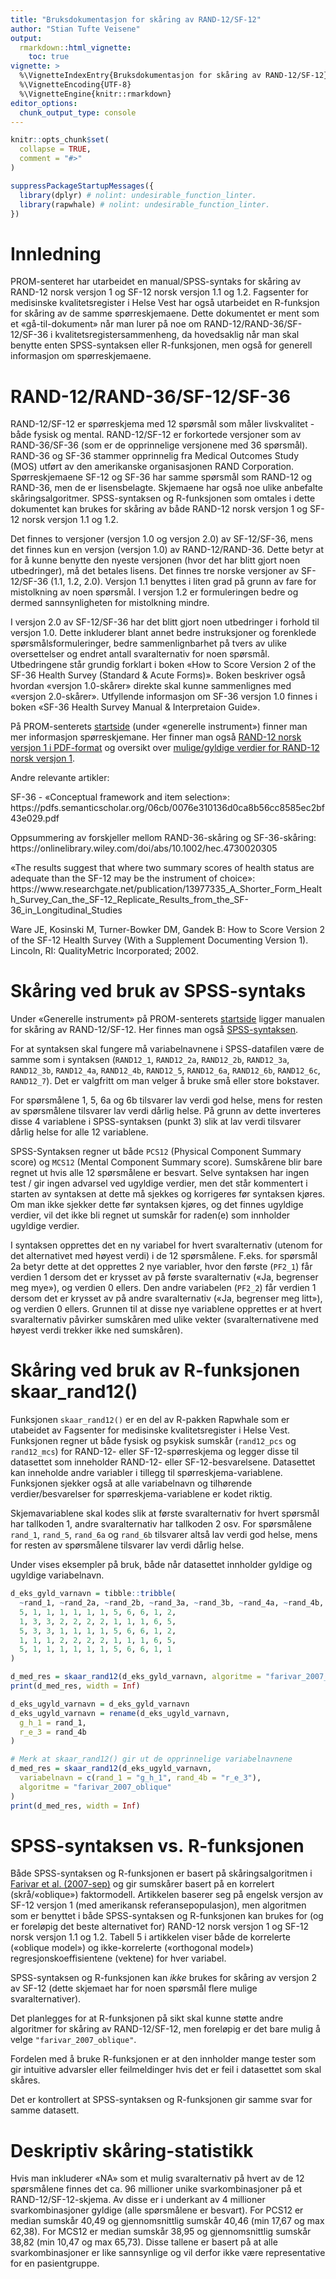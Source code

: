 ```yaml
---
title: "Bruksdokumentasjon for skåring av RAND-12/SF-12"
author: "Stian Tufte Veisene"
output:
  rmarkdown::html_vignette:
    toc: true
vignette: >
  %\VignetteIndexEntry{Bruksdokumentasjon for skåring av RAND-12/SF-12}
  %\VignetteEncoding{UTF-8}
  %\VignetteEngine{knitr::rmarkdown}
editor_options: 
  chunk_output_type: console
---
```


```r
knitr::opts_chunk$set(
  collapse = TRUE,
  comment = "#>"
)
```

```r
suppressPackageStartupMessages({
  library(dplyr) # nolint: undesirable_function_linter.
  library(rapwhale) # nolint: undesirable_function_linter.
})
```

# Innledning

PROM-senteret har utarbeidet en manual/SPSS-syntaks for skåring av 
RAND-12 norsk versjon 1 og SF-12 norsk versjon 1.1 og 1.2. Fagsenter for
medisinske kvalitetsregister i Helse Vest har også utarbeidet en 
R-funksjon for skåring av de samme spørreskjemaene. 
Dette dokumentet er ment som et «gå-til-dokument» når man lurer på noe 
om RAND-12/RAND-36/SF-12/SF-36 i kvalitetsregistersammenheng, da
hovedsaklig når man skal benytte enten SPSS-syntaksen eller 
R-funksjonen, men også for generell informasjon om spørreskjemaene. 

# RAND-12/RAND-36/SF-12/SF-36

RAND-12/SF-12 er spørreskjema med 12 spørsmål som måler livskvalitet - både
fysisk og mental. RAND-12/SF-12 er forkortede versjoner som av RAND-36/SF-36 (som 
er de opprinnelige versjonene med 36 spørsmål). RAND-36 og SF-36 stammer 
opprinnelig fra Medical Outcomes Study (MOS) utført av den amerikanske 
organisasjonen RAND Corporation. Spørreskjemaene SF-12 og SF-36 har samme 
spørsmål som RAND-12 og RAND-36, men de er lisensbelagte. Skjemaene har også noe 
ulike anbefalte skåringsalgoritmer. SPSS-syntaksen og R-funksjonen som omtales i dette dokumentet 
kan brukes for skåring av både RAND-12 norsk versjon 1 og SF-12 norsk versjon 1.1 og 1.2.

Det finnes to versjoner (versjon 1.0 og versjon 2.0) av SF-12/SF-36, mens det 
finnes kun en versjon (versjon 1.0) av RAND-12/RAND-36. Dette betyr at for 
å kunne benytte den nyeste versjonen (hvor det har blitt gjort noen 
utbedringer), må det betales lisens. Det finnes tre norske versjoner av 
SF-12/SF-36 (1.1, 1.2, 2.0). Versjon 1.1 benyttes i liten grad på grunn av 
fare for mistolkning av noen spørsmål. I versjon 1.2 er formuleringen bedre 
og dermed sannsynligheten for mistolkning mindre.

I versjon 2.0 av SF-12/SF-36 har det blitt gjort noen utbedringer i forhold til 
versjon 1.0. Dette inkluderer blant annet bedre instruksjoner og forenklede 
spørsmålsformuleringer, bedre sammenlignbarhet på tvers av ulike oversettelser 
og endret antall svaralternativ for noen spørsmål. Utbedringene står grundig 
forklart i boken «How to Score Version 2 of the SF-36 Health Survey (Standard & 
Acute Forms)». Boken beskriver også hvordan «versjon 1.0-skårer» direkte skal 
kunne sammenlignes med «versjon 2.0-skårer». Utfyllende informasjon om SF-36 
versjon 1.0 finnes i boken «SF-36 Health Survey Manual & Interpretaion Guide».

På PROM-senterets 
[startside](https://www.kvalitetsregistre.no/pasientrapporterte-data#skaring-av-rand-12sf-12) 
(under «generelle instrument») finner man mer informasjon spørreskjemane.
Her finner man også
[RAND-12 norsk versjon 1 i PDF-format](https://www.kvalitetsregistre.no/sites/default/files/https-/www.fhi.no/globalassets/dokumenterfiler/tema/brukererfaring/norsk-rand-12.pdf)
og oversikt over
[mulige/gyldige verdier for RAND-12 norsk versjon 1](https://www.kvalitetsregistre.no/sites/default/files/attachments/norsk_rand-12_m_koder.pdf).

Andre relevante artikler:

SF-36 - «Conceptual framework and item selection»:
https://pdfs.semanticscholar.org/06cb/0076e310136d0ca8b56cc8585ec2bf43e029.pdf

Oppsummering av forskjeller mellom RAND-36-skåring og SF-36-skåring:
https://onlinelibrary.wiley.com/doi/abs/10.1002/hec.4730020305

«The results suggest that where two summary scores of health status are adequate 
than the SF-12 may be the instrument of choice»:
https://www.researchgate.net/publication/13977335_A_Shorter_Form_Health_Survey_Can_the_SF-12_Replicate_Results_from_the_SF-36_in_Longitudinal_Studies

Ware JE, Kosinski M, Turner-Bowker DM, Gandek B: How to Score Version 2 of the 
SF-12 Health Survey (With a Supplement Documenting Version 1). Lincoln, RI: 
QualityMetric Incorporated; 2002.

# Skåring ved bruk av SPSS-syntaks

Under «Generelle instrument» på PROM-senterets 
[startside](https://www.kvalitetsregistre.no/pasientrapporterte-data#skaring-av-rand-12sf-12) 
ligger manualen for skåring av RAND-12/SF-12. Her finnes man også 
[SPSS-syntaksen](https://www.kvalitetsregistre.no/sites/default/files/rand12_skript.txt).

For at syntaksen skal fungere må variabelnavnene i SPSS-datafilen være de 
samme som i syntaksen (`RAND12_1`, `RAND12_2a`, `RAND12_2b`, `RAND12_3a`, 
`RAND12_3b`, `RAND12_4a`, `RAND12_4b`, `RAND12_5`, `RAND12_6a`, `RAND12_6b`, 
`RAND12_6c`, `RAND12_7`). Det er valgfritt om man velger å bruke små eller 
store bokstaver. 

For spørsmålene 1, 5, 6a og 6b tilsvarer lav verdi god helse, mens for resten av 
spørsmålene tilsvarer lav verdi dårlig helse. På grunn av dette inverteres 
disse 4 variablene i SPSS-syntaksen (punkt 3) slik at lav verdi tilsvarer dårlig 
helse for alle 12 variablene.

SPSS-Syntaksen regner ut både `PCS12` (Physical Component Summary score) og `MCS12` 
(Mental Component Summary score). Sumskårene blir bare regnet ut hvis 
alle 12 spørsmålene er besvart. Selve syntaksen har ingen test / gir ingen advarsel ved 
ugyldige verdier, men det står kommentert i starten av syntaksen at dette må 
sjekkes og korrigeres før syntaksen kjøres. Om man ikke sjekker dette før 
syntaksen kjøres, og det finnes ugyldige verdier, vil det ikke bli regnet 
ut sumskår for raden(e) som innholder ugyldige verdier.

I syntaksen opprettes det en ny variabel for hvert svaralternativ 
(utenom for det alternativet med høyest verdi) i de 12 spørsmålene. F.eks. for
spørsmål 2a betyr dette at det opprettes 2 nye variabler, hvor den første (`PF2_1`) 
får verdien 1 dersom det er krysset av på første svaralternativ («Ja, begrenser meg 
mye»), og verdien 0 ellers. Den andre variabelen (`PF2_2`) får verdien 1 dersom det 
er krysset av på andre svaralternativ («Ja, begrenser meg litt»), og verdien 0 
ellers. Grunnen til at disse nye variablene opprettes er at hvert svaralternativ 
påvirker sumskåren med ulike vekter (svaralternativene med høyest verdi trekker 
ikke ned sumskåren). 

# Skåring ved bruk av R-funksjonen skaar_rand12()

Funksjonen `skaar_rand12()` er en del av R-pakken Rapwhale som er 
utabeidet av Fagsenter for medisinske kvalitetsregister i Helse Vest. 
Funksjonen regner ut både fysisk og psykisk sumskår (`rand12_pcs` og `rand12_mcs`) for 
RAND-12- eller SF-12-spørreskjema og legger disse til datasettet som
inneholder RAND-12- eller SF-12-besvarelsene. Datasettet kan inneholde
andre variabler i tillegg til spørreskjema-variablene. Funksjonen 
sjekker også at alle variabelnavn og tilhørende verdier/besvarelser for
spørreskjema-variablene er kodet riktig.

Skjemavariablene skal kodes slik at første svaralternativ for hvert
spørsmål har tallkoden 1, andre svaralternativ har tallkoden 2 osv.
For spørsmålene `rand_1`, `rand_5`, `rand_6a` og `rand_6b` tilsvarer 
altså lav verdi god helse, mens for resten av spørsmålene tilsvarer lav 
verdi dårlig helse.

Under vises eksempler på bruk, både når datasettet innholder gyldige og 
ugyldige variabelnavn.

```r
d_eks_gyld_varnavn = tibble::tribble(
  ~rand_1, ~rand_2a, ~rand_2b, ~rand_3a, ~rand_3b, ~rand_4a, ~rand_4b, ~rand_5, ~rand_6a, ~rand_6b, ~rand_6c, ~rand_7,
  5, 1, 1, 1, 1, 1, 1, 5, 6, 6, 1, 2,
  1, 3, 3, 2, 2, 2, 2, 1, 1, 1, 6, 5,
  5, 3, 3, 1, 1, 1, 1, 5, 6, 6, 1, 2,
  1, 1, 1, 2, 2, 2, 2, 1, 1, 1, 6, 5,
  5, 1, 1, 1, 1, 1, 1, 5, 6, 6, 1, 1
)

d_med_res = skaar_rand12(d_eks_gyld_varnavn, algoritme = "farivar_2007_oblique")
print(d_med_res, width = Inf)

d_eks_ugyld_varnavn = d_eks_gyld_varnavn
d_eks_ugyld_varnavn = rename(d_eks_ugyld_varnavn,
  g_h_1 = rand_1,
  r_e_3 = rand_4b
)

# Merk at skaar_rand12() gir ut de opprinnelige variabelnavnene
d_med_res = skaar_rand12(d_eks_ugyld_varnavn,
  variabelnavn = c(rand_1 = "g_h_1", rand_4b = "r_e_3"),
  algoritme = "farivar_2007_oblique"
)
print(d_med_res, width = Inf)
```

# SPSS-syntaksen vs. R-funksjonen

Både SPSS-syntaksen og R-funksjonen er basert på skåringsalgoritmen i 
[Farivar et al. (2007-sep)](https://www.ncbi.nlm.nih.gov/pubmed/17825096) 
og gir sumskårer 
basert på en korrelert (skrå/«oblique») faktormodell. Artikkelen
baserer seg på engelsk versjon av SF-12 versjon 1 (med amerikansk 
referansepopulasjon), men algoritmen som er benyttet i både
SPSS-syntaksen og R-funksjonen kan brukes for (og er foreløpig det 
beste alternativet for) RAND-12 norsk versjon 1 og SF-12 norsk 
versjon 1.1 og 1.2. Tabell 5 i artikkelen viser både de 
korrelerte («oblique model») og ikke-korrelerte 
(«orthogonal model») regresjonskoeffisientene (vektene) for hver 
variabel.

SPSS-syntaksen og R-funksjonen kan *ikke* brukes for skåring av 
versjon 2 av SF-12 (dette skjemaet har for noen spørsmål flere 
mulige svaralternativer).

Det planlegges for at R-funksjonen på sikt skal kunne støtte 
andre algoritmer for skåring av RAND-12/SF-12, men foreløpig er 
det bare mulig å velge `"farivar_2007_oblique"`.

Fordelen med å bruke R-funksjonen er at den innholder mange 
tester som gir intuitive advarsler eller feilmeldinger hvis det 
er feil i datasettet som skal skåres.

Det er kontrollert at SPSS-syntaksen og R-funksjonen gir samme
svar for samme datasett.

# Deskriptiv skåring-statistikk

Hvis man inkluderer «NA» som et mulig svaralternativ på hvert av de 12 spørsmålene 
finnes det ca. 96 millioner unike svarkombinasjoner på et RAND-12/SF-12-skjema. Av 
disse er i underkant av 4 millioner svarkombinasjoner gyldige (alle spørsmålene er 
besvart). For PCS12 er median sumskår 40,49 og gjennomsnittlig sumskår 40,46 (min 
17,67 og max 62,38). For MCS12 er median sumskår 38,95 og gjennomsnittlig sumskår 
38,82 (min 10,47 og max 65,73). Disse tallene er basert på at alle svarkombinasjoner 
er like sannsynlige og vil derfor ikke være representative for en pasientgruppe.
